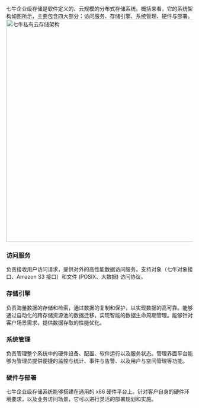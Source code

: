 七牛企业级存储是软件定义的、云规模的分布式存储系统。概括来看，它的系统架构如图所示，主要包含四大部分：访问服务、存储引擎、系统管理、硬件与部署。
 <img src="https://dn-odum9helk.qbox.me/FtZFsve9iECYbn4FWB-YVLn52n-M" width = "616" height = "600" alt="七牛私有云存储架构" align=center />

### **访问服务**

负责接收用户访问请求，提供对外的高性能数据访问服务。支持对象（七牛对象接口、Amazon S3 接口）和文件 (POSIX、大数据) 访问协议。

### **存储引擎**

负责海量数据的存储和检索，通过数据的复制和保护，以实现数据的高可靠。能够通过自动化的跨存储资源池的数据迁移，实现智能的数据生命周期管理。能够针对客户场景需求，提供数据存取的性能优化。

### **系统管理**

负责管理整个系统中的硬件设备、配置、软件运行以及服务状态。管理界面平台能够为管理员提供便捷的监控与统计、事件与告警、以及用户与空间管理等功能。

### **硬件与部署**

七牛企业级存储系统能够搭建在通用的 x86 硬件平台上。针对客户自身的硬件环境要求，以及业务访问场景，它可以进行灵活的部署规划和实施。